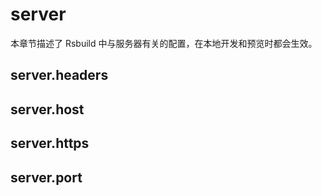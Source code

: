 # server

本章节描述了 Rsbuild 中与服务器有关的配置，在本地开发和预览时都会生效。

## server.headers


<Headers />

## server.host


<Host />

## server.https


<Https />

## server.port

